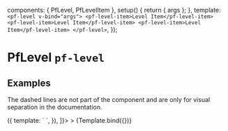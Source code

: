

  components: { PfLevel, PfLevelItem },
  setup() {
    return { args };
  },
  template: `
    <pf-level v-bind="args">
      <pf-level-item>Level Item</pf-level-item>
      <pf-level-item>Level Item</pf-level-item>
      <pf-level-item>Level Item</pf-level-item>
    </pf-level>
  `,
});


<Meta title="Layouts/Level" component={PfLevel} subcomponents={{PfLevelItem}} />

# PfLevel `pf-level`

## Examples

The dashed lines are not part of the component and are only for visual separation in the documentation.

<Canvas>
  <Story
    name="Level"
    args={{gutter: true}}
    decorators={[
      () => ({
        template: `
          <story class="docs-layout-outline" />
        `,
      }),
    ]}>
  >
    {Template.bind({})}
  </Story>
</Canvas>

<ArgsTable story="Level" />
